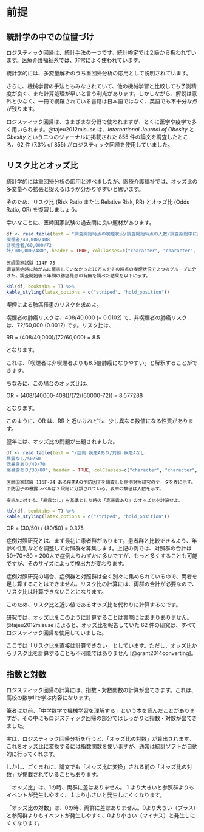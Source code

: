# 前提  {#intro}


## 統計学の中での位置づけ {#ichizuke}

ロジスティック回帰は、統計手法の一つです。統計検定では２級から扱われています。医療介護福祉系では、非常によく使われています。

統計学的には、多変量解析のうち重回帰分析の応用として説明されています。

さらに、機械学習の手法ともみなされていて、他の機械学習と比較しても予測精度が良く、また計算処理が早いと言う利点があります。しかしながら、解説は意外と少なく、一冊で網羅されている書籍は日本語ではなく、英語でも不十分な点が残ります。

ロジスティック回帰は、さまざまな分野で使われますが、とくに医学や疫学で多く用いられます。@tajeu2012misuse は、*International Journal of Obesity* と *Obesity* という二つのジャーナルに掲載された 855 件の論文を調査したところ、62 件 (7.3% of 855) がロジスティック回帰を使用していました。



## リスク比とオッズ比 {#rr-or}

統計学的には重回帰分析の応用と述べましたが、医療介護福祉では、オッズ比の多変量への拡張と捉えるほうが分かりやすいと思います。

そのため、リスク比 (Risk Ratio または Relative Risk, RR)\index{りすくひ@リスク比} とオッズ比 (Odds Ratio, OR)\index{おっずひ@オッズ比} を復習しましょう。

幸いなことに、医師国家試験の過去問に良い題材があります。

```r
df <- read.table(text = "調査開始時点の喫煙状況/調査開始時点の人数/調査期間中に肺癌に罹患した人数
喫煙者/40,000/408
非喫煙者/60,000/72
計/100,000/480", header = TRUE, colClasses=c("character", "character",  "character"), sep="/")
```

```
医師国家試験 114F-75 
調査開始時に肺がんに罹患していなかった10万人をその時点の喫煙状況で２つのグループに分けた。調査開始後５年間の肺癌罹患の有無を調べた結果を以下に示す。
```
```r
kbl(df, booktabs = T) %>%
kable_styling(latex_options = c("striped", "hold_position"))
```

喫煙による肺癌罹患のリスクを求めよ。

喫煙者の肺癌リスクは、408/40,000 (= 0.0102) で、非喫煙者の肺癌リスクは、72/60,000 (0.0012) です。リスク比は、

RR = (408/40,000)/(72/60,000) = 8.5 

となります。

これは、「喫煙者は非喫煙者よりも8.5倍肺癌になりやすい」と解釈することができます。

ちなみに、この場合のオッズ比は、

OR = (408/(40000-408))/(72/(60000-72)) = 8.577288

となります。

このように、OR は、RR と近いけれども、少し異なる数値になる性質があります。

翌年には、オッズ比の問題が出題されました。

```r
df <- read.table(text = "/症例 疾患Aあり/対照 疾患Aなし
暴露なし/50/50
低暴露あり/40/70
高暴露あり/30/80", header = TRUE, colClasses=c("character", "character",  "character"), sep="/")
```

```
医師国家試験 116F-74 ある疾患Aの予防因子を調査した症例対照研究のデータを表に示す。予防因子の暴露レベルは３段階に分類されている。表中の数値は人数を示す。

疾患Aに対する、「暴露なし」を基準とした時の「高暴露あり」のオッズ比を計算せよ。
```

```r
kbl(df, booktabs = T) %>%
kable_styling(latex_options = c("striped", "hold_position"))
```

OR = (30/50) / (80/50) = 0.375

症例対照研究とは、まず最初に患者群があります。患者群と比較できるよう、年齢や性別などを調整して対照群を募集します。上記の例では、対照群の合計は 50+70+80 = 200人で症例よりわずかに多いですが、もっと多くすることも可能ですが、そのサイズによって検出力が変わります。

症例対照研究の場合、症例群と対照群は全く別々に集められているので、両者を足し算することはできません。リスク比の計算には、両群の合計が必要なので、リスク比は計算できないことになります。

このため、リスク比と近い値であるオッズ比を代わりに計算するのです。

研究では、オッズ比をこのように計算することは実際にはあまりありません。@tajeu2012misuse によると、オッズ比を報告していた 62 件の研究は、すべてロジスティック回帰を使用していました。

ここでは「リスク比を直接は計算できない」としています。ただし、オッズ比からリスク比を計算することも不可能ではありません [@grant2014converting]。

## 指数と対数  {#expo-log}

ロジスティック回帰の計算には、指数・対数関数の計算が出てきます。これは、高校の数学IIで学ぶ内容になります。

筆者は以前、「中学数学で機械学習を理解する」という本を読んだことがありますが、その中にもロジスティック回帰の部分ではしっかりと指数・対数が出てきました。

実は、ロジスティック回帰分析を行うと、「オッズ比の対数」が算出されます。これをオッズ比に変換するには指数関数を使いますが、通常は統計ソフトが自動的に行ってくれます。

しかし、ごくまれに、論文でも「オッズ比に変換」される前の「オッズ比の対数」が掲載されていることもあります。

「オッズ比」は、1の時、両群に差はありません。１より大きいと参照群よりもイベントが発生しやすく、１より小さいと発生しにくくなります。

「オッズ比の対数」は、0の時、両群に差はありません。0より大きい（プラス）と参照群よりもイベントが発生しやすく、0より小さい（マイナス）と発生しにくくなります。


